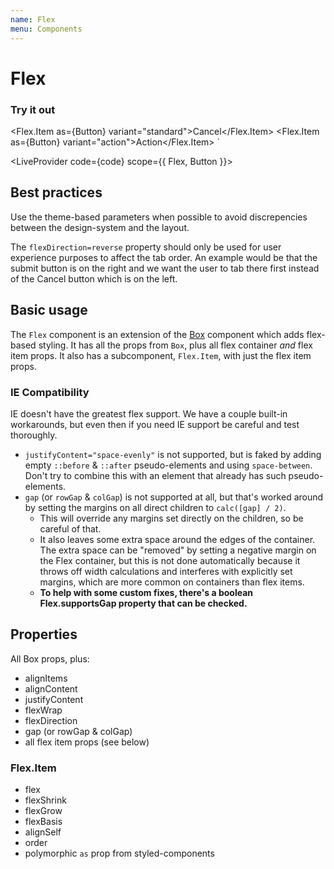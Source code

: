 ```yaml
---
name: Flex
menu: Components
---
```



# Flex

### Try it out

  <Flex.Item as={Button} variant="standard">Cancel</Flex.Item>
  <Flex.Item as={Button} variant="action">Action</Flex.Item>
</Flex>`

<LiveProvider code={code} scope={{ Flex, Button }}>
  <LiveEditor style={livePreviewStyle} />
  <LiveError />
  <LivePreview />
</LiveProvider>

## Best practices

Use the theme-based parameters when possible to avoid discrepencies between the design-system and the layout.

The `flexDirection=reverse` property should only be used for user experience purposes to affect the tab order. An example would be that the submit button is on the right and we want the user to tab there first instead of the Cancel button which is on the left.

## Basic usage

The `Flex` component is an extension of the <a href="../box/">Box</a> component which adds flex-based styling.
It has all the props from `Box`, plus all flex container _and_ flex item props.
It also has a subcomponent, `Flex.Item`, with just the flex item props.

### IE Compatibility

IE doesn't have the greatest flex support. We have a couple built-in workarounds,
but even then if you need IE support be careful and test thoroughly.
- `justifyContent="space-evenly"` is not supported, but is faked by adding empty `::before` & `::after` pseudo-elements and using `space-between`. Don't try to combine this with an element that already has such pseudo-elements.
- `gap` (or `rowGap` & `colGap`) is not supported at all, but that's worked around by setting the margins on all direct children to `calc([gap] / 2)`.
  - This will override any margins set directly on the children, so be careful of that.
  - It also leaves some extra space around the edges of the container. The extra space can be "removed" by setting a negative margin on the Flex container, but this is not done automatically because it throws off width calculations and interferes with explicitly set margins, which are more common on containers than flex items.
  - **To help with some custom fixes, there's a boolean Flex.supportsGap property that can be checked.**

## Properties

All Box props, plus:
- alignItems
- alignContent
- justifyContent
- flexWrap
- flexDirection
- gap (or rowGap & colGap)
- all flex item props (see below)

### Flex.Item

- flex
- flexShrink
- flexGrow
- flexBasis
- alignSelf
- order
- polymorphic `as` prop from styled-components
